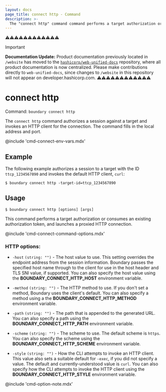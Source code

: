 ```yaml
---
layout: docs
page_title: connect http - Command
description: >-
  The "connect http" command command performs a target authorization or consumes an existing authorization token, and then launches a proxied http connection.
---
```


⚠️⚠️⚠️⚠️⚠️⚠️⚠️⚠️⚠️⚠️⚠️⚠️
> [!IMPORTANT]  
> **Documentation Update:** Product documentation previously located in `/website` has moved to the [`hashicorp/web-unified-docs`](https://github.com/hashicorp/web-unified-docs) repository, where all product documentation is now centralized. Please make contributions directly to `web-unified-docs`, since changes to `/website` in this repository will not appear on developer.hashicorp.com.
⚠️⚠️⚠️⚠️⚠️⚠️⚠️⚠️⚠️⚠️⚠️⚠️

# connect http

Command: `boundary connect http`

The `connect http` command authorizes a session against a target and invokes an
HTTP client for the connection.
The command fills in the local address and port.

@include 'cmd-connect-env-vars.mdx'

## Example

The following example authorizes a session to a target with the ID `ttcp_1234567890` and invokes the default HTTP client, `curl`:

```shell-session
$ boundary connect http -target-id=ttcp_1234567890
```

## Usage

<CodeBlockConfig hideClipboard>

```shell-session
$ boundary connect http [options] [args]
```

</CodeBlockConfig>

This command performs a target authorization or consumes an existing authorization token, and launches a proxied HTTP connection.

@include 'cmd-connect-command-options.mdx'

### HTTP options:

- `-host` `(string: "")` - The host value to use.
  This setting overrides the endpoint address from the session information.
  Boundary passes the specified host name through to the client for use in the host header and TLS SNI value, if supported.
  You can also specify the host value using the **BOUNDARY_CONNECT_HTTP_HOST** environment variable.

- `-method` `(string: "")` - The HTTP method to use.
If you don't set a method, Boundary uses the client's default.
You can also specify a method using a the **BOUNDARY_CONNECT_HTTP_METHOD** environment variable.

- `-path` `(string: "")` - The path that is appended to the
  generated URL.
  You can also specify a path using the **BOUNDARY_CONNECT_HTTP_PATH** environment variable.

- `-scheme` `(string: "")` - The scheme to use.
The default scheme is `https`.
You can also specify the scheme using the **BOUNDARY_CONNECT_HTTP_SCHEME** environment variable.

- `-style` `(string: "")` - How the CLI attempts to invoke an HTTP client.
This value also sets a suitable default for `-exec`, if you did not specify a value.
The default and currently-understood value is `curl`.
You can also specify how the CLI attempts to invoke the HTTP client using the **BOUNDARY_CONNECT_HTTP_STYLE** environment variable.

@include 'cmd-option-note.mdx'